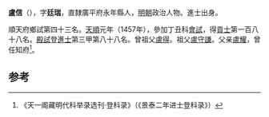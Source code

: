 '''盧信'''（{{bd|1428年||？}}），字'''廷瑞'''，直隸廣平府永年縣人，[[明朝|明朝]]政治人物。進士出身。

順天府鄉試第四十三名。[[天顺_(明朝)|天順]]元年（1457年），參加丁丑科[[會試|會試]]，得[[貢士|貢士]]第一百八十八名。[[殿試|殿試]]登[[進士|進士]]第三甲第八十八名。曾祖父[[盧得|盧得]]。祖父[[盧守謙|盧守謙]]。父亲[[盧耀|盧耀]]，曾任知府<ref>《天一阁藏明代科举录选刊·登科录》（《景泰二年进士登科录》）</ref>。

==参考==
{{reflist}}
{{明朝人物小作品}}
{{天順元年丁丑科殿試金榜}}